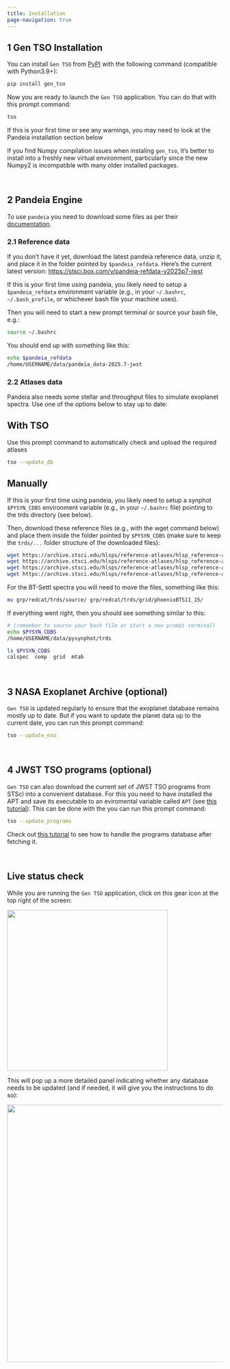 ```yaml
---
title: Installation
page-navigation: true
---
```


## 1 Gen TSO Installation

You can install `Gen TSO` from [PyPI](https://pypi.org/project/gen_tso/) with the following command (compatible with Python3.9+):

```bash
pip install gen_tso
```

Now you are ready to launch the `Gen TSO` application. You can do that with this prompt command:
```bash
tso
```

::: {.callout-note}
If this is your first time or see any warnings,
you may need to look at the Pandeia installation section below
:::

::: {.callout-note}
If you find Numpy compilation issues when instaling `gen_tso`, it's better to install into a freshly new virtual environment, particularly since the new Numpy2 is incompatible with many older installed packages.
:::


<br>

## 2 Pandeia Engine

To use `pandeia` you need to download some files as per their [documentation](https://outerspace.stsci.edu/display/PEN/Pandeia+Engine+Installation).

### 2.1 Reference data

If you don't have it yet, download the latest pandeia reference data,
unzip it, and place it in the folder pointed by `$pandeia_refdata`.
Here's the current latest version:
[https://stsci.box.com/v/pandeia-refdata-v2025p7-jwst](https://stsci.box.com/v/pandeia-refdata-v2025p7-jwst)

If this is your first time using pandeia, you likely need to setup a
`$pandeia_refdata` environment variable (e.g., in your `~/.bashrc`,
`~/.bash_profile`, or whichever bash file your machine uses).

Then you will need to start a new prompt terminal or source your bash
file, e.g.:
```bash
source ~/.bashrc
```


You should end up with something like this:

```bash
echo $pandeia_refdata
/home/USERNAME/data/pandeia_data-2025.7-jwst
```

### 2.2 Atlases data

Pandeia also needs some stellar and throughput files to simulate exoplanet spectra.  Use one of the options below to stay up to date:

::: {.panel-tabset}
## With TSO

Use this prompt command to automatically check and upload the required atlases

```bash
tso --update_db
```

## Manually

If this is your first time using pandeia, you likely need to setup a synphot
`$PYSYN_CDBS` environment variable (e.g., in your `~/.bashrc` file) pointing
to the trds directory (see below).

Then, download these reference files (e.g., with the wget command below) and
place them inside the folder pointed by `$PYSYN_CDBS` (make sure to keep the
`trds/...` folder structure of the downloaded files):

```bash
wget https://archive.stsci.edu/hlsps/reference-atlases/hlsp_reference-atlases_hst_multi_kurucz-1993-atlas_multi_v2_synphot4.tar
wget https://archive.stsci.edu/hlsps/reference-atlases/hlsp_reference-atlases_hst_multi_pheonix-models_multi_v3_synphot5.tar
wget https://archive.stsci.edu/hlsps/reference-atlases/hlsp_reference-atlases_hst_multi_everything_multi_v16_sed.tar
wget https://archive.stsci.edu/hlsps/reference-atlases/hlsp_reference-atlases_hst_multi_other-spectra_multi_v2_sed.tar
```

For the BT-Settl spectra you will need to move the files, something like this:

```bash
mv grp/redcat/trds/source/ grp/redcat/trds/grid/phoenixBTS11_15/
```

If everything went right, then you should see something similar to this:

```bash
# (remember to source your bash file or start a new prompt terminal)
echo $PYSYN_CDBS
/home/USERNAME/data/pysynphot/trds

ls $PYSYN_CDBS
calspec  comp  grid  mtab
```

:::

<br>

## 3 NASA Exoplanet Archive (optional)

`Gen TSO` is updated regularly to ensure that the exoplanet database remains
mostly up to date.  But if you want to update the planet data up to the
current date, you can run this prompt command:


```bash
tso --update_exo
```

<br>


## 4 JWST TSO programs (optional)

`Gen TSO` can also download the current set of JWST TSO programs from
STScI into a convenient database.  For this you need to have installed
the APT and save its executable to an eviromental variable called
`APT` (see [this tutorial](tutorials_fetch_jwst_programs.qmd)).  This
can be done with the you can run this prompt command:


```bash
tso --update_programs
```

Check out [this tutorial](tutorials_fetch_jwst_programs.qmd) to see
how to handle the programs database after fetching it.

<br>

## Live status check

While you are running the `Gen TSO` application, click on this gear icon
at the top right of the screen:

![](images/status_gear.png){width=375px}

This will pop up a more detailed panel indicating whether any database needs
to be updated (and if needed, it will give you the instructions to do so):

![](images/status_display.png){width=600px}




